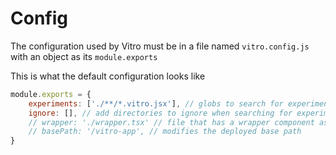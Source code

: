 # Config

The configuration used by Vitro must be in a file named `vitro.config.js` with an object as its `module.exports`

This is what the default configuration looks like

```js
module.exports = {
    experiments: ['./**/*.vitro.jsx'], // globs to search for experiment files
    ignore: [], // add directories to ignore when searching for experiment files
    // wrapper: './wrapper.tsx' // file that has a wrapper component as default export 
    // basePath: '/vitro-app', // modifies the deployed base path
}
```
